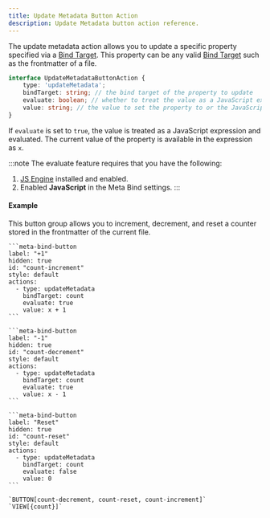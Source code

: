 ```yaml
---
title: Update Metadata Button Action
description: Update Metadata button action reference.
---
```


The update metadata action allows you to update a specific property specified via a [Bind Target](/obsidian-meta-bind-plugin-docs/guides/bindtargets).
This property can be any valid [Bind Target](/obsidian-meta-bind-plugin-docs/guides/bindtargets) such as the frontmatter of a file.

```ts
interface UpdateMetadataButtonAction {
	type: 'updateMetadata';
	bindTarget: string; // the bind target of the property to update
	evaluate: boolean; // whether to treat the value as a JavaScript expression
	value: string; // the value to set the property to or the JavaScript expression to evaluate
}
```

If `evaluate` is set to `true`, the value is treated as a JavaScript expression and evaluated.
The current value of the property is available in the expression as `x`.

:::note
The evaluate feature requires that you have the following:

1. [JS Engine](https://github.com/mProjectsCode/obsidian-js-engine-plugin) installed and enabled.
2. Enabled **JavaScript** in the Meta Bind settings.
   :::

#### Example

This button group allows you to increment, decrement, and reset a counter stored in the frontmatter of the current file.

````custom_markdown {7-10,19-22,31-34} "BUTTON[count-decrement, count-reset, count-increment]"
```meta-bind-button
label: "+1"
hidden: true
id: "count-increment"
style: default
actions:
  - type: updateMetadata
    bindTarget: count
    evaluate: true
    value: x + 1
```

```meta-bind-button
label: "-1"
hidden: true
id: "count-decrement"
style: default
actions:
  - type: updateMetadata
    bindTarget: count
    evaluate: true
    value: x - 1
```

```meta-bind-button
label: "Reset"
hidden: true
id: "count-reset"
style: default
actions:
  - type: updateMetadata
    bindTarget: count
    evaluate: false
    value: 0
```

`BUTTON[count-decrement, count-reset, count-increment]` `VIEW[{count}]`
````
